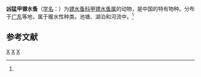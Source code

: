 {{Speciesbox
| taxon = Argyrodiaptomus ferus
| binomial_authority = (Shen et Tai, 1964)<ref name='id12475'>{{cite web| url =http://www.bioinfo.cn/db05/BjdwSpecies.php?action=view&id=12475| title =凶猛甲镖水蚤| work =《中国动物物种编目数据库》| publisher =中国科学院微生物研究所| author =中国科学院动物研究所| accessdate =2009-04-28| deadurl =yes| archiveurl =https://web.archive.org/web/20160305105159/http://www.bioinfo.cn/db05/BjdwSpecies.php?action=view&id=12475| archivedate =2016-03-05}}</ref>
}}

'''凶猛甲镖水蚤'''（[[学名|学名]]：{{lang|la|''Argyrodiaptomus ferus''}}）为[[镖水蚤科|镖水蚤科]][[甲镖水蚤属|甲镖水蚤属]]的动物，是中国的特有物种。分布于[[广东|广东]]等地，属于暖水性种类。池塘、湖泊和河流中。<ref name='id12475'/>

== 参考文献 ==
{{reflist}}

{{节肢动物小作品}}

{{taxonbar}}
[[Category:_1964年描述的动物|X]]
[[Category:甲镖水蚤属|X]]
[[Category:中国特有种|X]]
